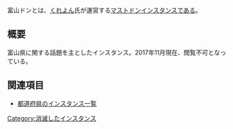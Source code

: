 {{Infobox instance
| Name          = マストドン-富山
<!--| Image         =  https://pbs.twimg.com/media/C_cUfNXUIAA8NmQ.jpg -->
| Domain        = https://mastodon-toyama.xyz/
| Admin         = [https://mastodon-toyama.xyz/@toyama_don_master くれよん]
| Country       = 日本
| Start         = 2017年5月8日
| Kifu          = なし
| Alias         = 富山ドン
}}<ruby>富山ドン</ruby>とは、[https://mastodon-toyama.xyz/@toyama_don_master くれよん]氏が運営する[[マストドン]][[インスタンス]]である。

== 概要 ==
富山県に関する話題を主としたインスタンス。2017年11月現在、閲覧不可となっている。

== 関連項目 ==
* [[都道府県のインスタンス一覧]]

{{DEFAULTSORT:とやま}}
[[Category:消滅したインスタンス]]